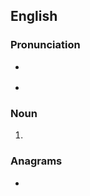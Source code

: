==English==

===Pronunciation===
* {{a|RP}} {{IPA|/ˈtʃəʊkɪŋz/|lang=en}}
* {{a|GenAm}} {{IPA|/ˈtʃoʊkɪŋz/|lang=en}}

===Noun===
{{head|en|noun plural form}}

# {{plural of|choking|lang=en}}

===Anagrams===
* {{l|en|shocking}}